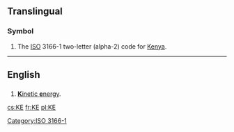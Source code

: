 {{also|Appendix:Variations of "ke"}}
==Translingual==
{{wikipedia}}
===Symbol===
{{head|mul|symbol}}
# The [[ISO]] 3166-1 two-letter (alpha-2) code for [[Kenya]].

[[Category:ISO 3166-1]]
----

==English==

==={{initialism-old|en}}===
{{head|en}}
# [[kinetic energy|'''K'''inetic '''e'''nergy]].

[[cs:KE]]
[[fr:KE]]
[[pl:KE]]
